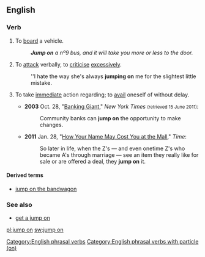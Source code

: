 ==English==

===Verb===
{{en-verb|inf=[[to]] [[jump]] [[on]]|jumps on|jumping on|jumped on}}

# To [[board]] a vehicle.
#: '''''Jump on''' a nº9 bus, and it will take you more or less to the door.''
# {{idiomatic}} To [[attack]] verbally, to [[criticise]] [[excessive]]ly.
#: ''I hate the way she's always '''jumping on''' me for the slightest little mistake.
# {{idiomatic}} To take [[immediate]] action regarding; to [[avail]] oneself of without delay.
#* '''2003''' Oct. 28, "[http://www.nytimes.com/2003/10/28/business/banking-giant-the-impact-fleet-customers-looking-for-easier-transition.html?pagewanted=2 Banking Giant]," ''New York Times'' <small>(retrieved 15 June 2011)</small>:
#*: Community banks can '''jump on''' the opportunity to make changes.
#* '''2011''' Jan. 28, "[http://www.time.com/time/business/article/0,8599,2045050,00.html How Your Name May Cost You at the Mall]," ''Time'':
#*: So later in life, when the Z's — and even onetime Z's who became A's through marriage — see an item they really like for sale or are offered a deal, they '''jump on''' it.

====Derived terms====
* [[jump on the bandwagon]]

===See also===
* [[get a jump on]]

[[Category:English phrasal verbs]]
[[Category:English phrasal verbs with particle (on)]]

[[pl:jump on]]
[[sw:jump on]]